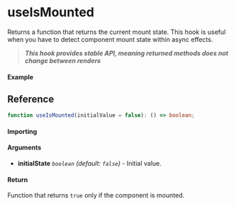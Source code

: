
<Meta title="Lifecycle/useIsMounted" component={Example} />

# useIsMounted

Returns a function that returns the current mount state. This hook is useful when you have to detect
component mount state within async effects.

> **_This hook provides stable API, meaning returned methods does not change between renders_**

#### Example

<Canvas>
	<Story story={Example} inline />
</Canvas>

## Reference

```ts
function useIsMounted(initialValue = false): () => boolean;
```

#### Importing

<ImportPath />

#### Arguments

- **initialState** _`boolean`_ _(default: `false`)_ - Initial value.

#### Return

Function that returns `true` only if the component is mounted.
